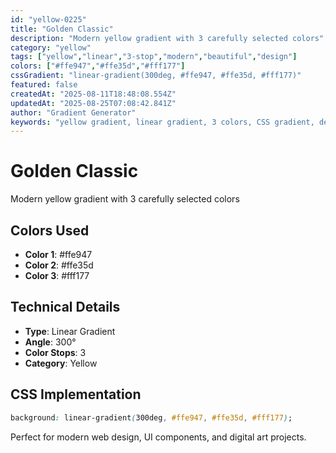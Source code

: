 ```yaml
---
id: "yellow-0225"
title: "Golden Classic"
description: "Modern yellow gradient with 3 carefully selected colors"
category: "yellow"
tags: ["yellow","linear","3-stop","modern","beautiful","design"]
colors: ["#ffe947","#ffe35d","#fff177"]
cssGradient: "linear-gradient(300deg, #ffe947, #ffe35d, #fff177)"
featured: false
createdAt: "2025-08-11T18:48:08.554Z"
updatedAt: "2025-08-25T07:08:42.841Z"
author: "Gradient Generator"
keywords: "yellow gradient, linear gradient, 3 colors, CSS gradient, design, #ffe947, #ffe35d, #fff177"
---
```


# Golden Classic

Modern yellow gradient with 3 carefully selected colors

## Colors Used
- **Color 1**: #ffe947
- **Color 2**: #ffe35d
- **Color 3**: #fff177

## Technical Details
- **Type**: Linear Gradient
- **Angle**: 300°
- **Color Stops**: 3
- **Category**: Yellow

## CSS Implementation
```css
background: linear-gradient(300deg, #ffe947, #ffe35d, #fff177);
```

Perfect for modern web design, UI components, and digital art projects.
